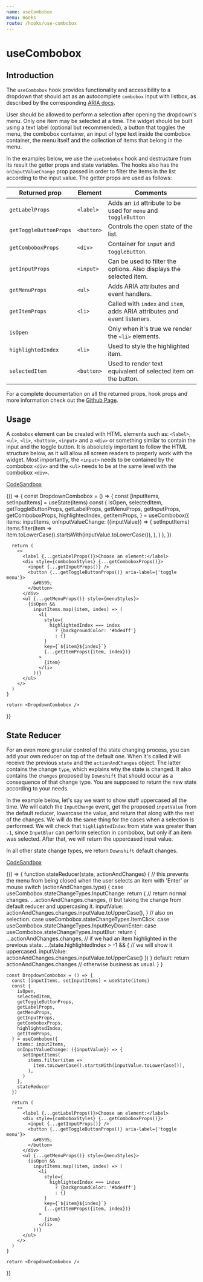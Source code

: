```yaml
---
name: useCombobox
menu: Hooks
route: /hooks/use-combobox
---
```



# useCombobox

## Introduction

The `useCombobox` hook provides functionality and accessibility to a dropdown
that should act as an autocomplete `combobox` input with listbox, as described
by the corresponding
[ARIA docs](https://www.w3.org/TR/wai-aria-practices/examples/combobox/aria1.1pattern/listbox-combo.html).

User should be allowed to perform a selection after opening the dropdown's menu.
Only one item may be selected at a time. The widget should be built using a text
label (optional but recommended), a button that toggles the menu, the combobox
container, an input of type text inside the combobox container, the menu itself
and the collection of items that belong in the menu.

In the examples below, we use the `useCombobox` hook and destructure from its
result the getter props and state variables. The hooks also has the
`onInputValueChange` prop passed in order to filter the items in the list
according to the input value. The getter props are used as follows:

| Returned prop          | Element    | Comments                                                                  |
| ---------------------- | ---------- | ------------------------------------------------------------------------- |
| `getLabelProps`        | `<label>`  | Adds an `id` attribute to be used for `menu` and `toggleButton`           |
| `getToggleButtonProps` | `<button>` | Controls the open state of the list.                                      |
| `getComboboxProps`     | `<div>`    | Container for `input` and `toggleButton`.                                 |
| `getInputProps`        | `<input>`  | Can be used to filter the options. Also displays the selected item.       |
| `getMenuProps`         | `<ul>`     | Adds ARIA attributes and event handlers.                                  |
| `getItemProps`         | `<li>`     | Called with `index` and `item`, adds ARIA attributes and event listeners. |
| `isOpen`               |            | Only when it's true we render the `<li>` elements.                        |
| `highlightedIndex`     | `<li>`     | Used to style the highlighted item.                                       |
| `selectedItem`         | `<button>` | Used to render text equivalent of selected item on the button.            |

For a complete documentation on all the returned props, hook props and more
information check out the
[Github Page](https://github.com/downshift-js/downshift/tree/master/src/hooks/useCombobox).

## Usage

A `combobox` element can be created with HTML elements such as: `<label>`,
`<ul>`, `<li>`, `<button>`, `<input>` and a `<div>` or something similar to
contain the input and the toggle button. It is absolutely important to follow
the HTML structure below, as it will allow all screen readers to properly work
with the widget. Most importantly, the `<input>` needs to be contained by the
combobox `<div>` and the `<ul>` needs to be at the same level with the combobox
`<div>`.

[CodeSandbox](https://codesandbox.io/s/usecombobox-usage-evufg)

<Playground style={playgroundStyles}>
  {() => {
    const DropdownCombobox = () => {
      const [inputItems, setInputItems] = useState(items)
      const {
        isOpen,
        selectedItem,
        getToggleButtonProps,
        getLabelProps,
        getMenuProps,
        getInputProps,
        getComboboxProps,
        highlightedIndex,
        getItemProps,
      } = useCombobox({
        items: inputItems,
        onInputValueChange: ({inputValue}) => {
          setInputItems(
            items.filter(item =>
              item.toLowerCase().startsWith(inputValue.toLowerCase()),
            ),
          )
        },
      })

      return (
        <>
          <label {...getLabelProps()}>Choose an element:</label>
          <div style={comboboxStyles} {...getComboboxProps()}>
            <input {...getInputProps()} />
            <button {...getToggleButtonProps()} aria-label={'toggle menu'}>
              &#8595;
            </button>
          </div>
          <ul {...getMenuProps()} style={menuStyles}>
            {isOpen &&
              inputItems.map((item, index) => (
                <li
                  style={
                    highlightedIndex === index
                      ? {backgroundColor: '#bde4ff'}
                      : {}
                  }
                  key={`${item}${index}`}
                  {...getItemProps({item, index})}
                >
                  {item}
                </li>
              ))}
          </ul>
        </>
      )
    }

    return <DropdownCombobox />

}}

</Playground>

## State Reducer

For an even more granular control of the state changing process, you can add
your own reducer on top of the default one. When it's called it will receive the
previous `state` and the `actionAndChanges` object. The latter contains the
change `type`, which explains why the state is changed. It also contains the
`changes` proposed by `Downshift` that should occur as a consequence of that
change type. You are supposed to return the new state according to your needs.

In the example below, let's say we want to show stuff uppercased all the time.
We will catch the `InputChange` event, get the proposed `inputValue` from the
default reducer, lowercase the value, and return that along with the rest of the
changes. We will do the same thing for the cases when a selection is performed.
We will check that `highlightedIndex` from state was greater than `-1`, since
`InputBlur` can perform selection in combobox, but only if an item was selected.
After that, we will return the uppercased input value.

In all other state change types, we return `Downshift` default changes.

[CodeSandbox](https://codesandbox.io/s/usecombobox-variations-state-reducer-x7feb)

<Playground style={playgroundStyles}>
  {() => {
    function stateReducer(state, actionAndChanges) {
      // this prevents the menu from being closed when the user selects an item with 'Enter' or mouse
      switch (actionAndChanges.type) {
        case useCombobox.stateChangeTypes.InputChange:
          return {
            // return normal changes.
            ...actionAndChanges.changes,
            // but taking the change from default reducer and uppercasing it.
            inputValue: actionAndChanges.changes.inputValue.toUpperCase(),
          }
        // also on selection.
        case useCombobox.stateChangeTypes.ItemClick:
        case useCombobox.stateChangeTypes.InputKeyDownEnter:
        case useCombobox.stateChangeTypes.InputBlur:
          return {
            ...actionAndChanges.changes,
            // if we had an item highlighted in the previous state.
            ...(state.highlightedIndex > -1 && {
              // we will show it uppercased.
              inputValue: actionAndChanges.changes.inputValue.toUpperCase()
            })
          }
        default:
          return actionAndChanges.changes // otherwise business as usual.
      }
    }

    const DropdownCombobox = () => {
      const [inputItems, setInputItems] = useState(items)
      const {
        isOpen,
        selectedItem,
        getToggleButtonProps,
        getLabelProps,
        getMenuProps,
        getInputProps,
        getComboboxProps,
        highlightedIndex,
        getItemProps,
      } = useCombobox({
        items: inputItems,
        onInputValueChange: ({inputValue}) => {
          setInputItems(
            items.filter(item =>
              item.toLowerCase().startsWith(inputValue.toLowerCase()),
            ),
          )
        },
        stateReducer
      })

      return (
        <>
          <label {...getLabelProps()}>Choose an element:</label>
          <div style={comboboxStyles} {...getComboboxProps()}>
            <input {...getInputProps()} />
            <button {...getToggleButtonProps()} aria-label={'toggle menu'}>
              &#8595;
            </button>
          </div>
          <ul {...getMenuProps()} style={menuStyles}>
            {isOpen &&
              inputItems.map((item, index) => (
                <li
                  style={
                    highlightedIndex === index
                      ? {backgroundColor: '#bde4ff'}
                      : {}
                  }
                  key={`${item}${index}`}
                  {...getItemProps({item, index})}
                >
                  {item}
                </li>
              ))}
          </ul>
        </>
      )
    }

    return <DropdownCombobox />

}}

</Playground>
